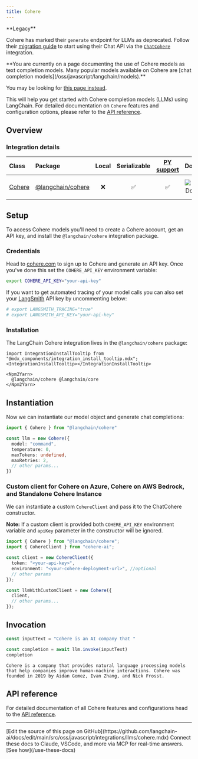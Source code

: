 ```yaml
---
title: Cohere
---
```


<Warning>
**Legacy**

Cohere has marked their `generate` endpoint for LLMs as deprecated. Follow their [migration guide](https://docs.cohere.com/docs/migrating-from-cogenerate-to-cochat) to start using their Chat API via the [`ChatCohere`](/oss/javascript/integrations/chat/cohere) integration.
</Warning>

<Warning>
**You are currently on a page documenting the use of Cohere models as text completion models. Many popular models available on Cohere are [chat completion models](/oss/javascript/langchain/models).**

You may be looking for [this page instead](/oss/javascript/integrations/chat/cohere/).
</Warning>

This will help you get started with Cohere completion models (LLMs) using LangChain. For detailed documentation on `Cohere` features and configuration options, please refer to the [API reference](https://api.js.langchain.com/classes/langchain_cohere.Cohere.html).

## Overview

### Integration details

| Class | Package | Local | Serializable | [PY support](https://python.langchain.com/docs/integrations/llms/cohere) | Downloads | Version |
| :--- | :--- | :---: | :---: |  :---: | :---: | :---: |
| [Cohere](https://api.js.langchain.com/classes/langchain_cohere.Cohere.html) | [@langchain/cohere](https://api.js.langchain.com/modules/langchain_cohere.html) | ❌ | ✅ | ✅ | ![NPM - Downloads](https://img.shields.io/npm/dm/@langchain/cohere?style=flat-square&label=%20&) | ![NPM - Version](https://img.shields.io/npm/v/@langchain/cohere?style=flat-square&label=%20&) |

## Setup

To access Cohere models you'll need to create a Cohere account, get an API key, and install the `@langchain/cohere` integration package.

### Credentials

Head to [cohere.com](https://cohere.com) to sign up to Cohere and generate an API key. Once you've done this set the `COHERE_API_KEY` environment variable:

```bash
export COHERE_API_KEY="your-api-key"
```

If you want to get automated tracing of your model calls you can also set your [LangSmith](https://docs.smith.langchain.com/) API key by uncommenting below:

```bash
# export LANGSMITH_TRACING="true"
# export LANGSMITH_API_KEY="your-api-key"
```

### Installation

The LangChain Cohere integration lives in the `@langchain/cohere` package:

```{=mdx}
import IntegrationInstallTooltip from "@mdx_components/integration_install_tooltip.mdx";
<IntegrationInstallTooltip></IntegrationInstallTooltip>

<Npm2Yarn>
  @langchain/cohere @langchain/core
</Npm2Yarn>

```

## Instantiation

Now we can instantiate our model object and generate chat completions:

```typescript
import { Cohere } from "@langchain/cohere"

const llm = new Cohere({
  model: "command",
  temperature: 0,
  maxTokens: undefined,
  maxRetries: 2,
  // other params...
})
```

### Custom client for Cohere on Azure, Cohere on AWS Bedrock, and Standalone Cohere Instance

We can instantiate a custom `CohereClient` and pass it to the ChatCohere constructor.

**Note:** If a custom client is provided both `COHERE_API_KEY` environment variable and `apiKey` parameter in the constructor will be ignored.

```typescript
import { Cohere } from "@langchain/cohere";
import { CohereClient } from "cohere-ai";

const client = new CohereClient({
  token: "<your-api-key>",
  environment: "<your-cohere-deployment-url>", //optional
  // other params
});

const llmWithCustomClient = new Cohere({
  client,
  // other params...
});
```

## Invocation

```typescript
const inputText = "Cohere is an AI company that "

const completion = await llm.invoke(inputText)
completion
```

```output
Cohere is a company that provides natural language processing models that help companies improve human-machine interactions. Cohere was founded in 2019 by Aidan Gomez, Ivan Zhang, and Nick Frosst.
```

## API reference

For detailed documentation of all Cohere features and configurations head to the [API reference](https://api.js.langchain.com/classes/langchain_cohere.Cohere.html).

---

<Callout icon="pen-to-square" iconType="regular">
    [Edit the source of this page on GitHub](https://github.com/langchain-ai/docs/edit/main/src/oss/javascript/integrations/llms/cohere.mdx)
</Callout>
<Tip icon="terminal" iconType="regular">
    Connect these docs to Claude, VSCode, and more via MCP for    real-time answers. [See how](/use-these-docs)
</Tip>
